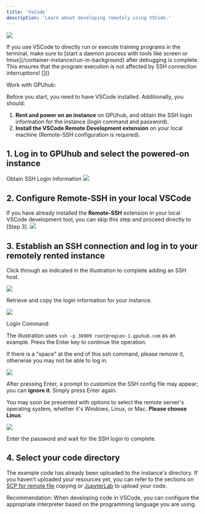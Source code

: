 ```yaml
---
title: 'VsCode'
description: 'Learn about developing remotely using VSCode.'
---
```


![](/images/logo-vscode.png)

<Warning>
If you use VSCode to directly run or execute training programs in the terminal, make sure to [start a daemon process with tools like screen or tmux](/container-instance/run-in-background) after debugging is complete. This ensures that the program execution is not affected by SSH connection interruptions!
</Warning>

<Card title="VScode Official Documentatione" icon="book-open" horizontal href="https://code.visualstudio.com/docs/remote/ssh-tutorial">
  []()
</Card>

Work with GPUhub:

Before you start, you need to have VSCode installed. Additionally, you should:
1. **Rent and power on an instance** on GPUhub, and obtain the SSH login information for the instance (login command and password).
2. **Install the VSCode Remote Development extension** on your local machine (Remote-SSH configuration is required).

## 1. Log in to GPUhub and select the powered-on instance
Obtain SSH Login Information
![](/images/ssh-entrance.png)

## 2. Configure Remote-SSH in your local VSCode
If you have already installed the **Remote-SSH** extension in your local VSCode development tool, you can skip this step and proceed directly to [Step 3]. 
![](/images/bestpractices-vsccode-extension.png)

## 3. Establish an SSH connection and log in to your remotely rented instance

Click through as indicated in the illustration to complete adding an SSH host.

![](/images/bestpractices-vsccode-connect-1.png)

Retrieve and copy the login information for your instance.

![](/images/bestpractices-vsccode-connect-2.png)

Login Command:

The illustration uses `ssh -p 38909 root@region-1.gpuhub.com` as an example. Press the Enter key to continue the operation. 

<Note>
If there is a "space" at the end of this ssh command, please remove it, otherwise you may not be able to log in.
</Note>

![](/images/bestpractices-vsccode-connect-3.png)

After pressing Enter, a prompt to customize the SSH config file may appear; you can **ignore it**. Simply press Enter again. 

You may soon be presented with options to select the remote server's operating system, whether it's Windows, Linux, or Mac. **Please choose Linux**.

![](/images/bestpractices-vsccode-connect-4.png)


Enter the password and wait for the SSH login to complete.

## 4. Select your code directory

The example code has already been uploaded to the instance's directory. If you haven't uploaded your resources yet, you can refer to the sections on [SCP for remote file](/data/upload-data#remote-copy-via-scp) copying or [JupyterLab](/data/upload-data#uploading-data-with-jupyterlab) to upload your code.

<Note>
Recommendation: When developing code in VSCode, you can configure the appropriate interpreter based on the programming language you are using.
</Note>